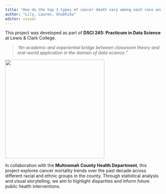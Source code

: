 ```yaml
---
title: "How do the top 3 types of cancer death vary among each race and ethnicity over the past 10 years?"
author: "Lily, Lauren, Shubhika"
editor: visual
---
```


This project was developed as part of **DSCI 245: Practicum in Data Science** at Lewis & Clark College.

> *"An academic and experiential bridge between classroom theory and real-world application in the domain of data science."*

![](images/clipboard-2476513917.png){fig-align="center" width="321"}

In collaboration with the **Multnomah County Health Department**, this project explores cancer mortality trends over the past decade across different racial and ethnic groups in the county. Through statistical analysis and visual storytelling, we aim to highlight disparities and inform future public health interventions.
